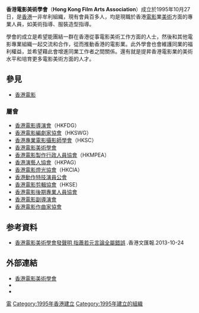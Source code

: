 '''香港電影美術學會'''（'''Hong Kong Film Arts Association'''）成立於1995年10月27日，是[[香港|香港]]一非牟利組織，現有會員百多人，均是現職於香港[[電影|電影]]業[[美術|美術]]方面的專業人員，如美術指導、服裝造型指導。

學會的成立是希望能團結一群在香港從事電影美術工作方面的人士，然後和其他電影專業組織一起交流和合作，從而推動香港的電影業。此外學會也會維護同業的福利權益，並希望藉此會增進同業工作者之間關係。還有就是提昇香港電影業的美術水平和培育更多電影美術方面的人才。 

==參見==
*[[香港電影|香港電影]]
=== 屬會 ===
*[[香港電影導演會|香港電影導演會]]（HKFDG）
*[[香港電影編劇家協會|香港電影編劇家協會]]（HKSWG）
*[[香港專業電影攝影師學會|香港專業電影攝影師學會]]（HKSC）
*[[香港電影美術學會|香港電影美術學會]]
*[[香港電影製作行政人員協會|香港電影製作行政人員協會]]（HKMPEA）
*[[香港演藝人協會|香港演藝人協會]]（HKPAG）
*[[香港電影燈光協會|香港電影燈光協會]]（HKCIA）
*[[香港動作特技演員公會|香港動作特技演員公會]]
*[[香港電影剪輯協會|香港電影剪輯協會]]（HKSE）
*[[香港電影後期專業人員協會|香港電影後期專業人員協會]]
*[[香港電影副導演會|香港電影副導演會]]
*[[香港電影作曲家協會|香港電影作曲家協會]]

==参考資料==
* [http://paper.wenweipo.com/2013/10/24/EN1310240004.htm 香港電影美術學會發聲明 指蕭若元言論全屬錯誤] {{Wayback|url=http://paper.wenweipo.com/2013/10/24/EN1310240004.htm |date=20160304063649 }}.香港文匯報.2013-10-24

==外部連結==
* [http://hkfilmarts.com  香港電影美術學會] {{Wayback|url=http://hkfilmarts.com/ |date=20210122222158 }}
* {{facebook|HKFILMARTS|香港電影美術學會}} 
* {{instagram|hkfaa|香港電影美術學會}}

{{Hk-org-stub}}
[[Category:香港電影業團體|電]]
[[Category:1995年香港建立|Category:1995年香港建立]]
[[Category:1995年建立的組織|Category:1995年建立的組織]]